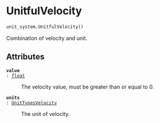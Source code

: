 # UnitfulVelocity { #flood_adapt.unit_system.UnitfulVelocity }

```python
unit_system.UnitfulVelocity()
```

Combination of velocity and unit.

## Attributes {.doc-section .doc-section-attributes}

<code>[**value**]{.parameter-name} [:]{.parameter-annotation-sep} [[float](`float`)]{.parameter-annotation}</code>

:   The velocity value, must be greater than or equal to 0.

<code>[**units**]{.parameter-name} [:]{.parameter-annotation-sep} [[UnitTypesVelocity](`flood_adapt.objects.forcing.unit_system.UnitTypesVelocity`)]{.parameter-annotation}</code>

:   The unit of velocity.
